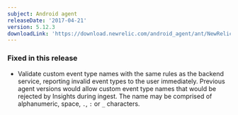 ```yaml
---
subject: Android agent
releaseDate: '2017-04-21'
version: 5.12.3
downloadLink: 'https://download.newrelic.com/android_agent/ant/NewRelic_Android_Agent_5.12.3.zip'
---
```


### Fixed in this release

* Validate custom event type names with the same rules as the backend service, reporting invalid event types to the user immediately. Previous agent versions would allow custom event type names that would be rejected by Insights during ingest. The name may be comprised of alphanumeric, space, `.`, `:` or `_` characters.
